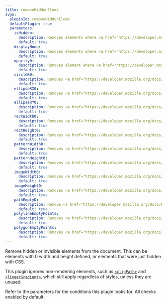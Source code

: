 ```yaml
---
title: removeHiddenElems
svgo:
  pluginId: removeHiddenElems
  defaultPlugin: true
  parameters:
    isHidden:
      description: Removes elements where <a href="https://developer.mozilla.org/docs/Web/SVG/Attribute/visibility" target="_blank"><code>visibility</code></a> is <code>hidden</code>, unless a child element has <code>visibility</code> set to <code>visible</code>.
      default: true
    displayNone:
      description: Removes elements where <a href="https://developer.mozilla.org/docs/Web/SVG/Attribute/display" target="_blank"><code>display</code></a> is <code>none</code>.
      default: true
    opacity0:
      description: Removes element where <a href="https://developer.mozilla.org/docs/Web/SVG/Attribute/opacity" target="_blank"><code>opacity</code></a> is <code>0</code>.
      default: true
    circleR0:
      description: Removes <a href="https://developer.mozilla.org/docs/Web/SVG/Element/circle" target="_blank"><code>&lt;circle&gt;</code></a> elements with a <a href="https://developer.mozilla.org/docs/Web/SVG/Attribute/r" target="_blank">radius</a> of <code>0</code>.
      default: true
    ellipseRX0:
      description: Removes <a href="https://developer.mozilla.org/docs/Web/SVG/Element/ellipse" target="_blank"><code>&lt;ellipse&gt;</code></a> elements where <a href="https://developer.mozilla.org/docs/Web/SVG/Attribute/rx" target="_blank"><code>rx</code></a> is <code>0</code>.
      default: true
    ellipseRY0:
      description: Removes <a href="https://developer.mozilla.org/docs/Web/SVG/Element/ellipse" target="_blank"><code>&lt;ellipse&gt;</code></a> elements where <a href="https://developer.mozilla.org/docs/Web/SVG/Attribute/ry" target="_blank"><code>ry</code></a> is <code>0</code>.
      default: true
    rectWidth0:
      description: Removes <a href="https://developer.mozilla.org/docs/Web/SVG/Element/rect" target="_blank"><code>&lt;rect&gt;</code></a> elements where <a href="https://developer.mozilla.org/docs/Web/SVG/Attribute/width" target="_blank"><code>width</code></a> is <code>0</code>.
      default: true
    rectHeight0:
      description: Removes <a href="https://developer.mozilla.org/docs/Web/SVG/Element/rect" target="_blank"><code>&lt;rect&gt;</code></a> elements where <a href="https://developer.mozilla.org/docs/Web/SVG/Attribute/height" target="_blank"><code>height</code></a> is <code>0</code>.
      default: true
    patternWidth0:
      description: Removes <a href="https://developer.mozilla.org/docs/Web/SVG/Element/pattern" target="_blank"><code>&lt;pattern&gt;</code></a> elements where <a href="https://developer.mozilla.org/docs/Web/SVG/Attribute/width" target="_blank"><code>width</code></a> is <code>0</code>.
      default: true
    patternHeight0:
      description: Removes <a href="https://developer.mozilla.org/docs/Web/SVG/Element/pattern" target="_blank"><code>&lt;pattern&gt;</code></a> elements where <a href="https://developer.mozilla.org/docs/Web/SVG/Attribute/width" target="_blank"><code>height</code></a> is <code>0</code>.
      default: true
    imageWidth0:
      description: Removes <a href="https://developer.mozilla.org/docs/Web/SVG/Element/image" target="_blank"><code>&lt;image&gt;</code></a> elements where <a href="https://developer.mozilla.org/docs/Web/SVG/Attribute/width" target="_blank"><code>width</code></a> is <code>0</code>.
      default: true
    imageHeight0:
      description: Removes <a href="https://developer.mozilla.org/docs/Web/SVG/Element/image" target="_blank"><code>&lt;image&gt;</code></a> elements where <a href="https://developer.mozilla.org/docs/Web/SVG/Attribute/width" target="_blank"><code>height</code></a> is <code>0</code>.
      default: true
    pathEmptyD:
      description: Remove <a href="https://developer.mozilla.org/docs/Web/SVG/Element/path" target="_blank"><code>&lt;path&gt;</code></a> elements where <a href="https://developer.mozilla.org/docs/Web/SVG/Attribute/d" target="_blank"><code>d</code></a> is not set or empty. Does not apply for single point paths associated with a <a href="https://developer.mozilla.org/docs/Web/SVG/Element/marker" target="_blank"><code>marker</code></a>.
      default: true
    polylineEmptyPoints:
      description: Removes <a href="https://developer.mozilla.org/docs/Web/SVG/Element/polyline" target="_blank"><code>&lt;polyline&gt;</code></a> elements with no <a href="https://developer.mozilla.org/docs/Web/SVG/Attribute/points" target="_blank">points</a> defined.
      default: true
    polygonEmptyPoints:
      description: Removes <a href="https://developer.mozilla.org/docs/Web/SVG/Element/polygon" target="_blank"><code>&lt;polygon&gt;</code></a> elements with no <a href="https://developer.mozilla.org/docs/Web/SVG/Attribute/points" target="_blank">points</a> defined.
      default: true
---
```


Remove hidden or invisible elements from the document. This can be elements with 0 width and height defined, or elements that were just hidden with CSS.

This plugin ignores non-rendering elements, such as [`<clipPath>`](https://developer.mozilla.org/docs/Web/SVG/Element/clipPath) and [`<linearGradient>`](https://developer.mozilla.org/docs/Web/SVG/Element/linearGradient), which still apply regardless of styles, unless they are unused.

Refer to the parameters for the conditions this plugin looks for. All checks enabled by default.
